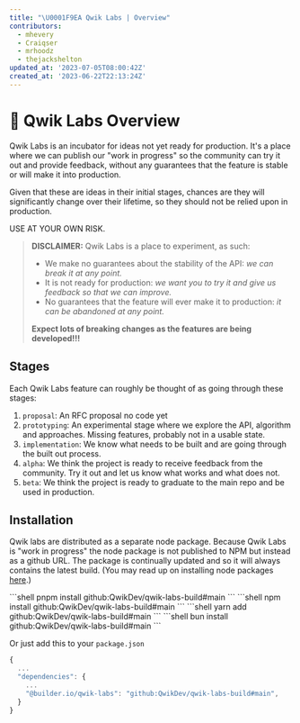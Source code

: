 ```yaml
---
title: "\U0001F9EA Qwik Labs | Overview"
contributors:
  - mhevery
  - Craiqser
  - mrhoodz
  - thejackshelton
updated_at: '2023-07-05T08:00:42Z'
created_at: '2023-06-22T22:13:24Z'
---
```



# 🧪 Qwik Labs Overview

Qwik Labs is an incubator for ideas not yet ready for production. It's a place where we can publish our "work in progress" so the community can try it out and provide feedback, without any guarantees that the feature is stable or will make it into production. 

Given that these are ideas in their initial stages, chances are they will significantly change over their lifetime, so they should not be relied upon in production. 

USE AT YOUR OWN RISK.

> **DISCLAIMER:** Qwik Labs is a place to experiment, as such:
> - We make no guarantees about the stability of the API: _we can break it at any point._
> - It is not ready for production: _we want you to try it and give us feedback so that we can improve._
> - No guarantees that the feature will ever make it to production: _it can be abandoned at any point._
>
> **Expect lots of breaking changes as the features are being developed!!!**

## Stages

Each Qwik Labs feature can roughly be thought of as going through these stages:
1. `proposal`: An RFC proposal no code yet
2. `prototyping`: An experimental stage where we explore the API, algorithm and approaches. Missing features, probably not in a usable state.
3. `implementation`: We know what needs to be built and are going through the built out process.
4. `alpha`: We think the project is ready to receive feedback from the community. Try it out and let us know what works and what does not.
5. `beta`: We think the project is ready to graduate to the main repo and be used in production.

## Installation

Qwik labs are distributed as a separate node package. Because Qwik Labs is "work in progress" the node package is not published to NPM but instead as a github URL. The package is continually updated and so it will always contains the latest build. (You may read up on installing node packages [here](https://docs.npmjs.com/cli/v8/commands/npm-install).)


<PackageManagerTabs>
<span q:slot="pnpm">
```shell
pnpm install github:QwikDev/qwik-labs-build#main
```
</span>
<span q:slot="npm">
```shell
npm install github:QwikDev/qwik-labs-build#main
```
</span>
<span q:slot="yarn">
```shell
yarn add github:QwikDev/qwik-labs-build#main
```
</span>
<span q:slot="bun">
```shell
bun install github:QwikDev/qwik-labs-build#main
```
</span>
</PackageManagerTabs>

Or just add this to your `package.json`

```javascript
{
  ...
  "dependencies": {
    ...
    "@builder.io/qwik-labs": "github:QwikDev/qwik-labs-build#main",
  }
}
```
